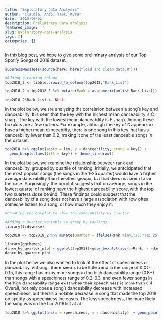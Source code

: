 ```yaml
---
title: "Exploratory Data Analysis"
author: "Claudia, Anto, Yash, Kyra"
date: '2020-04-02'
description: Preliminary data analysis
featured_image: ''
slug: exploratory-data-analysis
tags: []
categories: []
---
```


In this blog post, we hope to give some preliminary analysis of our Top Spotify Songs of 2018 dataset. 
```r
suppressMessages(source(here::here("load_and_clean_data.R")))
```

```r
#Adding a ranking column 
top2018_2 <- tibble::rowid_to_column(top2018,"Rank_List")

top2018_2 <-top2018_2 %>% mutate(Rank = as.numeric(unlist(Rank_List)))

top2018_2$Rank_List <- NULL
```

In the plot below, we are analyzing the correlation between a song's key and danceability. It is seen that the key with the highest mean danceability is C sharp. The key with the lowest mean danceability is F sharp. Among these boxplots are a few outliers. For example, although the key of D appears to have a higher mean danceability, there is one song in this key that has a danceability lower than 0.2, making it one of the least danceable songs in the dataset. 

```r
top2018 %>% ggplot(aes(x = key, y = danceability, group = key)) + 
  geom_boxplot(aes(fill = key)) + theme_linedraw()
```
In the plot below, we examine the relationship between rank and danceability, grouped by quartile of ranking. Initially, we antcicipated that the most popular songs (the songs in the 1-25 quarter) would have a higher average danceability than the other groups, but that does not seem to be the case. Surprisingly, the boxplot suggests that on average, songs in the lowest quarter of ranking have the highest danceability score, with the top two quarters close behind. These findings could suggest that the danceability of a song does not have a large association with  how often someone listens to a song, or how much they enjoy it. 

```r
#Creating the boxplot to show the danceability by quarter

#Adding a Quarter variable to group by rankings 
library(tidyverse)

top2018 <- top2018_2 %>% mutate(Quarter = ifelse(Rank %in%1:25,"Top 25",ifelse(Rank %in% 26:50,"26-50",ifelse(Rank %in% 51:75,"51-75","76-100"))))

library(ggthemes)
dance_by_quarter_plot <-ggplot(top2018)+geom_boxplot(aes(x=Rank, y =danceability, group=(Quarter), color = Quarter))+ylab("Danceability")+ ggtitle("Danceability by Quarter")+theme_classic()
dance_by_quarter_plot
```


In the plot below we also wanted to look at the effect of speechiness on danceability. Although there seems to be little trend in the range of 0.05-0.15, this range has many more songs in the high danceability range (0.8+) than songs with a speechiness range of 0.2-0.3, and even fewer songs in the high danceability range exist when their speechiness is more than 0.4. Overall, not only does a song's danceability decrease with increased speechiness, but there's a notable decrease in song that made the top 2018 on spotify as speechiness increases. The less speechiness, the more likely the song was on the top 2018 list at all. 

```r
top2018 %>% ggplot(aes(x = speechiness, y = danceability)) + geom_point(aes(color = speechiness)) 
```
